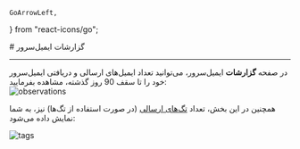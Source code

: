     GoArrowLeft,
} from "react-icons/go";


<Layout>
<Head>
<title>مستندات مربوط به گزارشات ایمیل سرور - لیارا</title>
<meta property="og:title" content="مستندات خدمات رایانش ابری لیارا" />
<meta property="og:description" content="مستندات آشنایی با گزارشات ایمیل‌سرور در لیارا"  />
<meta property="og:image" content="https://files.liara.ir/liara/logos/liara-poster.jpg" />
</Head>
# گزارشات ایمیل‌سرور

<hr className="mb-2" />
در صفحه <b>گزارشات</b> ایمیل‌سرور، می‌توانید تعداد ایمیل‌های ارسالی و دریافتی ایمیل‌سرور خود را تا سقف 90 روز گذشته، مشاهده بفرمایید:

<div className="h-4" />
<img src="https://files.liara.ir/liara/docs/email-server-observations.png" alt="observations"/>
<div className="h-4" />

همچنین در این بخش، تعداد <a href="/email-server/how-tos/use-tags" className="text-[#2196f3] ">تگ‌های ارسالی</a> (در صورت استفاده از تگ‌ها) نیز، به شما نمایش داده می‌شود: 
<div className="h-4" />
<img src="https://files.liara.ir/liara/docs/tags-observations.png" alt="tags"/>
<div className="h-4" />


</Layout>